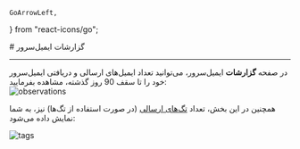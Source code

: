     GoArrowLeft,
} from "react-icons/go";


<Layout>
<Head>
<title>مستندات مربوط به گزارشات ایمیل سرور - لیارا</title>
<meta property="og:title" content="مستندات خدمات رایانش ابری لیارا" />
<meta property="og:description" content="مستندات آشنایی با گزارشات ایمیل‌سرور در لیارا"  />
<meta property="og:image" content="https://files.liara.ir/liara/logos/liara-poster.jpg" />
</Head>
# گزارشات ایمیل‌سرور

<hr className="mb-2" />
در صفحه <b>گزارشات</b> ایمیل‌سرور، می‌توانید تعداد ایمیل‌های ارسالی و دریافتی ایمیل‌سرور خود را تا سقف 90 روز گذشته، مشاهده بفرمایید:

<div className="h-4" />
<img src="https://files.liara.ir/liara/docs/email-server-observations.png" alt="observations"/>
<div className="h-4" />

همچنین در این بخش، تعداد <a href="/email-server/how-tos/use-tags" className="text-[#2196f3] ">تگ‌های ارسالی</a> (در صورت استفاده از تگ‌ها) نیز، به شما نمایش داده می‌شود: 
<div className="h-4" />
<img src="https://files.liara.ir/liara/docs/tags-observations.png" alt="tags"/>
<div className="h-4" />


</Layout>